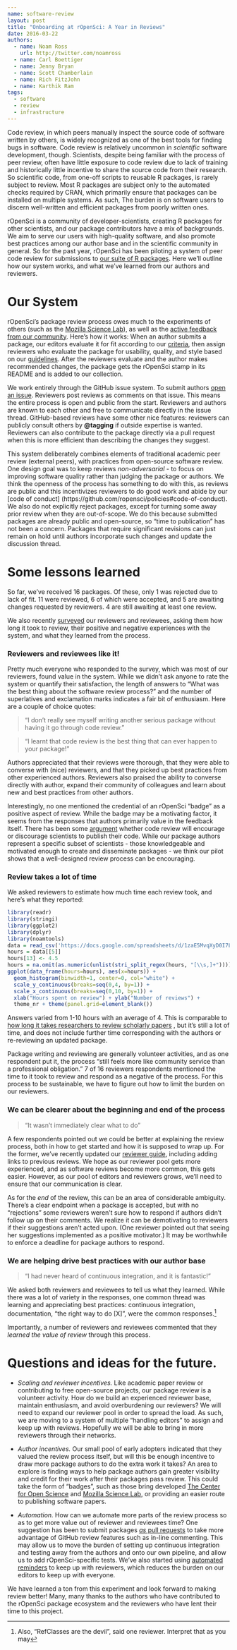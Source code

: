 ```yaml
---
name: software-review
layout: post
title: "Onboarding at rOpenSci: A Year in Reviews"
date: 2016-03-22
authors:
  - name: Noam Ross
    url: http://twitter.com/noamross
  - name: Carl Boettiger
  - name: Jenny Bryan
  - name: Scott Chamberlain
  - name: Rich FitzJohn
  - name: Karthik Ram
tags:
  - software
  - review
  - infrastructure
---
```


Code review, in which peers manually inspect the source code of software
written by others, is widely recognized as one of the best tools for finding
bugs in software. Code review is relatively uncommon in *scientific* software
development, though. Scientists, despite being familiar with the process of
peer review, often have little exposure to code review due to lack of training and
historically little incentive to share the source code from their research. So
scientific code, from one-off scripts to reusable R packages, is rarely subject
to review. Most R packages are subject only to the automated checks required by
CRAN, which primarily ensure that packages can be installed on multiple systems.
As such, The burden is on software users to discern well-written and efficient
packages from poorly written ones.

rOpenSci is a community of developer-scientists, creating R packages for other
scientists, and our package contributors have a mix of backgrounds. We aim to
serve our users with high-quality software, and also promote best practices
among our author base and in the scientific community in general. So for
the past year, rOpenSci has been piloting a system of peer code review for
submissions to [our suite of R packages](https://ropensci.org/packages/). Here
we'll outline how our system works, and what we've learned from our authors and
reviewers.

# Our System

rOpenSci's package review process owes much to the experiments of others
(such as the [Mozilla Science Lab](https://mozillascience.org/code-review-
for-science-what-we-learned)), as well as the [active feedback](https://
discuss.ropensci.org/t/code-review-onboarding-milestones/180) [from our
community](https://discuss.ropensci.org/t/how-could-the-onboarding-package-
review-process-be-even-better/302). Here's how it works: When an author submits
a package, our editors evaluate it for fit according to our [criteria](https://
github.com/ropensci/policies#package-fit), then assign reviewers who evaluate
the package for usability, quality, and style based on our [guidelines](https://
github.com/ropensci/packaging_guide#ropensci-packaging-guide). After the
reviewers evaluate and the author makes recommended changes, the package gets
the rOpenSci stamp in its README and is added to our collection.

We work entirely through the GitHub issue system. To submit authors [open
an issue](https://github.com/ropensci/onboarding/issues/new). Reviewers post
reviews as comments on that issue. This means the entire process is open and
public from the start. Reviewers and authors are known to each other and free
to communicate directly in the issue thread. GitHub-based reviews have some
other nice features: reviewers can publicly consult others by **\@tagging**
if outside expertise is wanted. Reviewers can also contribute to the package
directly via a pull request when this is more efficient than describing the
changes they suggest.

This system deliberately combines elements of traditional academic peer review
(external peers), with practices from open-source software review. One design
goal was to keep reviews *non-adversarial* - to focus on improving software
quality rather than judging the package or authors. We think the openness
of the process has something to do with this, as reviews are public and this
incentivizes reviewers to do good work and abide by our [code of conduct]
(https://github.com/ropensci/policies#code-of-conduct). We also do not
explicitly reject packages, except for turning some away prior review when they
are out-of-scope. We do this because submitted packages are already public and
open-source, so "time to publication" has not been a concern. Packages that
require significant revisions can just remain on hold until authors incorporate
such changes and update the discussion thread.

# Some lessons learned

So far, we've received 16 packages. Of these, only 1 was rejected due to lack
of fit. 11 were reviewed, 6 of which were accepted, and 5 are awaiting changes
requested by reviewers. 4 are still awaiting at least one review.

We also recently [surveyed](https://docs.google.com/spreadsheets/d/
1zaE5MvqXyD0I7LWONh1HlQu98wTIZ6Uls4QVmKs2u-w/edit?usp=sharing) our reviewers and
reviewees, asking them how long it took to review, their positive and negative
experiences with the system, and what they learned from the process.

### Reviewers and reviewees like it!

Pretty much everyone who responded to the survey, which was most of our
reviewers, found value in the system.  While we didn't ask anyone to rate the
system or quantify their satisfaction, the length of answers to "What was the
best thing about the software review process?" and the number of superlatives
and exclamation marks indicates a fair bit of enthusiasm.  Here are a couple of
choice quotes:

> "I don't really see myself writing another serious package without having it go through code review."

> "I learnt that code review is the best thing that can ever happen to your
package!"

Authors appreciated that their reviews were thorough, that they were able to
converse with (nice) reviewers, and that they picked up best practices from
other experienced authors. Reviewers also praised the ability to converse
directly with author, expand their community of colleagues and learn about new
and best practices from other authors.

Interestingly, no one mentioned the credential of an rOpenSci "badge" as a
positive aspect of review.  While the badge may be a motivating factor,
it seems from the responses that authors primarily value in the feedback itself.
There has been some [argument](http://simplystatistics.org/2013/09/26/how-could-code-review-discourage-code-disclosure-reviewers-with-motivation/) whether code
review will encourage or discourage scientists to publish their
code.  While our package authors represent a specific subset of scientists - those knowledgeable and motivated enough to create and disseminate packages - we think
our pilot shows that a well-designed review process can be encouraging.

### Review takes a lot of time

We asked reviewers to estimate how much time each review took, and here's what
they reported:
   
```r
library(readr)
library(stringi)
library(ggplot2)
library(dplyr)
library(noamtools)
data = read_csv('https://docs.google.com/spreadsheets/d/1zaE5MvqXyD0I7LWONh1HlQu98wTIZ6Uls4QVmKs2u-w/pub?output=csv')
hours = data[[5]]
hours[13] <- 4.5
hours = na.omit(as.numeric(unlist(stri_split_regex(hours, "[\\s,]+"))))
ggplot(data_frame(hours=hours), aes(x=hours)) +
  geom_histogram(binwidth=1, center=0, col="white") +
  scale_y_continuous(breaks=seq(0,4, by=1)) +
  scale_x_continuous(breaks=seq(0,10, by=1)) +
  xlab("Hours spent on review") + ylab("Number of reviews") +
  theme_nr + theme(panel.grid=element_blank())
```

Answers varied from 1-10 hours with an average of 4. This is comparable
to [how long it takes researchers to review scholarly papers](http://
publishingresearchconsortium.com/index.php/112-prc-projects/research-reports/
peer-review-in-scholarly-journals-research-report/142-peer-review-in-scholarly-
journals-perspective-of-the-scholarly-community-an-international-study) , but
it's still a lot of time, and does not include further time corresponding with
the authors or re-reviewing an updated package.

Package writing and reviewing are generally volunteer activities, and as one
respondent put it, the process "still feels more like community service than a
professional obligation." 7 of 16 reviewers respondents mentioned the time to
it took to review and respond as a negative of the process. For this process to
be sustainable, we have to figure out how to limit the burden on our reviewers.

### We can be clearer about the beginning and end of the process

> "It wasn't immediately clear what to do"
    
A few respondents pointed out we could be better at explaining the review
process, both in how to get started and how it is supposed to wrap up. For the
former, we've recently updated our [reviewer guide](https://github.com/ropensci/
onboarding/wiki/For-Reviewers), including adding links to previous reviews. We
hope as our reviewer pool gets more experienced, and as software reviews become
more common, this gets easier. However, as our pool of editors and reviewers
grows, we'll need to ensure that our communication is clear.
    
As for the *end* of the review, this can be an area of considerable ambiguity.
There's a clear endpoint when a package is accepted, but with no "rejections"
some reviewers weren't sure how to respond if authors didn't follow up on their
comments. We realize it can be demotivating to reviewers if their suggestions
aren't acted upon. (One reviewer pointed out that seeing her suggestions
implemented as a positive motivator.) It may be worthwhile to enforce a 
deadline for package authors to respond.

### We are helping drive best practices with our author base

> "I had never heard of continuous integration, and it is fantastic!"

We asked both reviewers and reviewees to tell us what they learned. While there
was a lot of variety in the responses, one common thread was learning and
appreciating best practices: continuous integration, documentation,
"the right way to do [X]", were the common responses.[^RefC]

Importantly, a number of reviewers and reviewees commented that they *learned
the value of review* through this process.  

[^RefC]: Also, "RefClasses are
the devil", said one reviewer.  Interpret that as you may

# Questions and ideas for the future.

- *Scaling and reviewer incentives.* Like academic paper review or contributing
to free open-source projects, our package review is a volunteer activity.
How do we build an experienced reviewer base, maintain enthusiasm, and 
avoid overburdening our reviewers? We will need to expand our reviewer pool in
order to spread the load. As such, we are moving to a system
of multiple "handling editors" to assign and keep up with reviews. Hopefully we
will be able to bring in more reviewers through their networks.

- *Author incentives.* Our small pool of early adopters indicated that they
valued the review process itself, but will this be enough incentive to draw more
package authors to do the extra work it takes? An area to explore is finding
ways to help package authors gain greater visibility and credit for their work
after their packages pass review. This could take the form of "badges", such
as those bring developed [The Center for Open Science](https://osf.io/tvyxz/
wiki/home/) and [Mozilla Science Lab](https://www.mozillascience.org/projects/
contributorship-badges), or providing an easier route to publishing software papers.

- *Automation.* How can we automate more parts of the review process so as to
get more value out of reviewer and reviewees time? One suggestion has been to submit packages
[*as* pull requests](https://discuss.ropensci.org/t/how- could-the-onboarding-
package-review-process-be-even-better/302/3) to take more advantage of GitHub
review features such as in-line commenting. This may allow us to move the burden
of setting up continuous integration and testing away from the authors and onto
our own pipeline, and allow us to add rOpenSci-specific tests. We've also started using [automated reminders](https://github.com/ropenscilabs/heythere) to keep up with reviewers, which reduces the
burden on our editors to keep up with everyone. 

We have learned a ton from this experiment and look forward to making review
better! Many, many thanks to the authors who have contributed to the rOpenSci
package ecosystem and the reviewers who have lent their time to this project.

